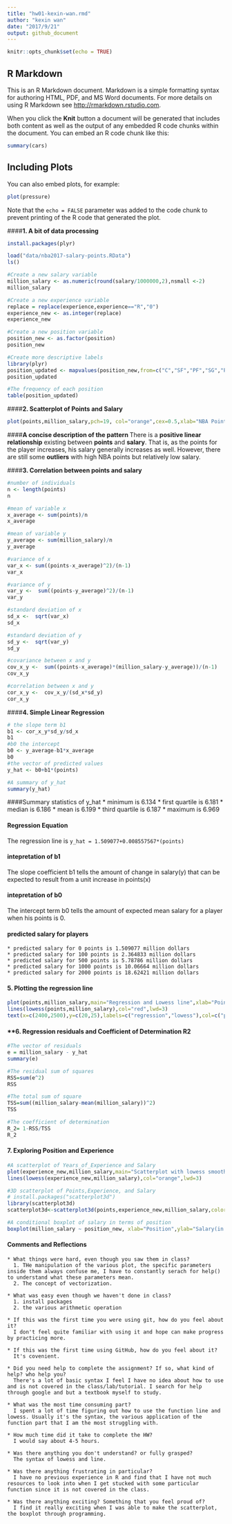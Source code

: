 ```yaml
---
title: "hw01-kexin-wan.rmd"
author: "kexin wan"
date: "2017/9/21"
output: github_document
---
```


```r
knitr::opts_chunk$set(echo = TRUE)
```

## R Markdown

This is an R Markdown document. Markdown is a simple formatting syntax for authoring HTML, PDF, and MS Word documents. For more details on using R Markdown see <http://rmarkdown.rstudio.com>.

When you click the **Knit** button a document will be generated that includes both content as well as the output of any embedded R code chunks within the document. You can embed an R code chunk like this:

```r
summary(cars)
```

## Including Plots

You can also embed plots, for example:

```r
plot(pressure)
```

Note that the `echo = FALSE` parameter was added to the code chunk to prevent printing of the R code that generated the plot.

####**1. A bit of data processing**
```r
install.packages(plyr)
```

```r
load("data/nba2017-salary-points.RData")
ls()

#Create a new salary variable
million_salary <- as.numeric(round(salary/1000000,2),nsmall <-2)
million_salary

#Create a new experience variable
replace = replace(experience,experience=="R","0")
experience_new <- as.integer(replace)
experience_new

#Create a new position variable
position_new <- as.factor(position)
position_new

#Create more descriptive labels
library(plyr)
position_updated <- mapvalues(position_new,from=c("C","SF","PF","SG","PG"),to=c("center","small_fwd","power_fwd","shoot_guard","point_guard"))
position_updated

#The frequency of each position
table(position_updated)
```

####**2. Scatterplot of Points and Salary**
```r
plot(points,million_salary,pch=19, col="orange",cex=0.5,xlab="NBA Points",ylab="Salary(in millions)",main="Scatter plot of points and salary")
```

####**A concise description of the pattern **
There is a **positive linear relationship** existing between **points** and **salary**. That is, as the points for the player increases, his salary generally increases as well. However, there are still some **outliers** with high NBA points but relatively low salary.

####**3. Correlation between points and salary**
```r
#number of individuals
n <- length(points)
n

#mean of variable x
x_average <- sum(points)/n
x_average

#mean of variable y
y_average <- sum(million_salary)/n
y_average

#variance of x
var_x <- sum((points-x_average)^2)/(n-1)
var_x

#variance of y
var_y <-  sum((points-y_average)^2)/(n-1)
var_y

#standard deviation of x
sd_x <-  sqrt(var_x)
sd_x

#standard deviation of y
sd_y <-  sqrt(var_y)
sd_y

#covariance between x and y
cov_x_y <-  sum((points-x_average)*(million_salary-y_average))/(n-1)
cov_x_y

#correlation between x and y
cor_x_y <-  cov_x_y/(sd_x*sd_y)
cor_x_y

```

####**4. Simple Linear Regression**
```r
# the slope term b1
b1 <- cor_x_y*sd_y/sd_x
b1
#b0 the intercept
b0 <- y_average-b1*x_average
b0
#the vector of predicted values
y_hat <- b0+b1*(points)

#A summary of y_hat
summary(y_hat)


```
####Summary statistics of y_hat
    * minimum is 6.134
    * first quartile is 6.181
    * median is 6.186
    * mean is 6.199
    * third quartile is 6.187
    * maximum is 6.969

#### Regression Equation
The regression line is `y_hat = 1.509077+0.008557567*(points)`

#### intepretation of b1
The slope coefficient b1 tells the amount of change in salary(y) that can be expected to result from a unit increase in points(x)

#### intepretation of b0
The intercept term b0 tells the amount of expected mean salary for a player when his points is 0.

#### predicted salary for players
    * predicted salary for 0 points is 1.509077 million dollars
    * predicted salary for 100 points is 2.364833 million dollars
    * predicted salary for 500 points is 5.78786 million dollars
    * predicted salary for 1000 points is 10.06664 million dollars
    * predicted salary for 2000 points is 18.62421 million dollars

#### **5. Plotting the regression line**
```r
plot(points,million_salary,main="Regression and Lowess line",xlab="Points",ylab="Salary(in millions)",col="gray",pch=19,abline(a=1.509077, b=0.008557567, lwd=1, col="purple"))
lines(lowess(points,million_salary),col="red",lwd=3)
text(x=c(2400,2500),y=c(20,25),labels=c("regression","lowess"),col=c("purple","red"))
```  

#### **6. Regression residuals and Coefficient of Determination R2
```r
#The vector of residuals
e = million_salary - y_hat
summary(e) 

#The residual sum of squares
RSS=sum(e^2)
RSS

#The total sum of square
TSS=sum((million_salary-mean(million_salary))^2)
TSS

#The coefficient of determination
R_2= 1-RSS/TSS
R_2
```

#### **7. Exploring Position and Experience**
```r
#A scatterplot of Years_of_Experience and Salary
plot(experience_new,million_salary,main="Scatterplot with lowess smooth",xlab="Years of Experience",ylab="Salary(in million)",col="black",pch=19)
lines(lowess(experience_new,million_salary),col="orange",lwd=3)

#3D scatterplot of Points,Experience, and Salary
# install.packages("scatterplot3d")
library(scatterplot3d)
scatterplot3d<-scatterplot3d(points,experience_new,million_salary,color="orange", pch=19,main="3D Scatterplot",xlab="points",ylab="salary",zlab="experience")

#A conditional boxplot of salary in terms of position
boxplot(million_salary ~ position_new, xlab="Position",ylab="Salary(in millions)")
```

#### **Comments and Reflections**

    * What things were hard, even though you saw them in class?
      1. THe manipulation of the various plot, the specific parameters inside them always confuse me, I have to constantly serach for help() to understand what these parameters mean. 
      2. The concept of vectorization.
      
    * What was easy even though we haven't done in class?
      1. install packages
      2. the various arithmetic operation
      
    * If this was the first time you were using git, how do you feel about it?
      I don't feel quite familiar with using it and hope can make progress by practicing more.
      
    * If this was the first time using GitHub, how do you feel about it?
      It's covenient.
      
    * Did you need help to complete the assignment? If so, what kind of help? who help you?
      There's a lot of basic syntax I feel I have no idea about how to use and is not covered in the class/lab/tutorial. I search for help through google and but a textbook myself to study.
      
    * What was the most time consuming part?
      I spent a lot of time figuring out how to use the function line and lowess. Usually it's the syntax, the various application of the function part that I am the most struggling with.
     
    * How much time did it take to complete the HW?
      I would say about 4-5 hours.
      
    * Was there anything you don't understand? or fully grasped?
      The syntax of lowess and line.
    
    * Was there anything frustrating in particular?
      I have no previous experience in R and find that I have not much resources to look into when I get stucked with some particular function since it is not covered in the class.
    
    * Was there anything exciting? Something that you feel proud of?
      I find it really exciting when I was able to make the scatterplot, the boxplot through programming.

